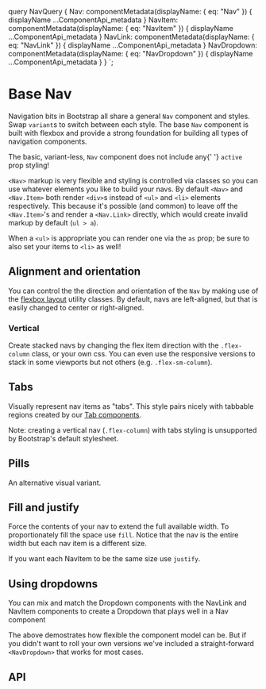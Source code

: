 


  query NavQuery {
    Nav: componentMetadata(displayName: { eq: "Nav" }) {
      displayName
      ...ComponentApi_metadata
    }
    NavItem: componentMetadata(displayName: { eq: "NavItem" }) {
      displayName
      ...ComponentApi_metadata
    }
    NavLink: componentMetadata(displayName: { eq: "NavLink" }) {
      displayName
      ...ComponentApi_metadata
    }
    NavDropdown: componentMetadata(displayName: { eq: "NavDropdown" }) {
      displayName
      ...ComponentApi_metadata
    }
  }
`;

# Base Nav

Navigation bits in Bootstrap all share a general `Nav`
component and styles. Swap `variant`s to switch between each
style. The base `Nav` component is built with flexbox and
provide a strong foundation for building all types of navigation
components.

<Callout theme="warning">
  The basic, variant-less, <code>Nav</code> component does not include any{' '}
  <code>active</code> prop styling!
</Callout>

<ReactPlayground codeText={NavBasic} />

`<Nav>` markup is very flexible and styling is controlled via classes so you can
use whatever elements you like to build your navs. By default `<Nav>` and `<Nav.Item>` both
render `<div>`s instead of `<ul>` and `<li>` elements respectively.
This because it's possible (and common) to leave off the `<Nav.Item>`'s and
render a `<Nav.Link>` directly, which would create invalid markup by default (`ul > a`).

When a `<ul>` is appropriate you can render one via the `as` prop; be sure to
also set your items to `<li>` as well!

<ReactPlayground codeText={NavList} />


## Alignment and orientation

You can control the the direction and orientation of the
`Nav` by making use of the [flexbox layout][0] utility classes.
By default, navs are left-aligned, but that is easily changed to center or right-aligned.

<ReactPlayground codeText={NavAlignement} />

### Vertical

Create stacked navs by changing the flex item direction with the
`.flex-column` class, or your own css. You can even use the
responsive versions to stack in some viewports but not others (e.g.
`.flex-sm-column`).

<ReactPlayground codeText={NavStacked} />

## Tabs

Visually represent nav items as "tabs". This style pairs nicely with
tabbable regions created by our [Tab components](../tabs/).

Note: creating a vertical nav (`.flex-column`) with tabs styling is unsupported by Bootstrap's default stylesheet.

<ReactPlayground codeText={Tabs} />

## Pills

An alternative visual variant.

<ReactPlayground codeText={Pills} />

## Fill and justify

Force the contents of your nav to extend the full available width. To
proportionately fill the space use `fill`. Notice that the
nav is the entire width but each nav item is a different size.

<ReactPlayground codeText={NavFill} />

If you want each NavItem to be the same size use `justify`.

<ReactPlayground codeText={NavJustified} />

## Using dropdowns

You can mix and match the Dropdown components with the NavLink and
NavItem components to create a Dropdown that plays well in a Nav
component

<CodeBlock codeText={NavDropdownImpl} />

The above demostrates how flexible the component model can be. But if
you didn't want to roll your own versions we've included a
straight-forward `<NavDropdown>` that works for most cases.

<ReactPlayground codeText={NavDropdown} />

## API

<ComponentApi metadata={props.data.Nav} />
<ComponentApi metadata={props.data.NavItem} exportedBy={props.data.Nav} />
<ComponentApi metadata={props.data.NavLink} exportedBy={props.data.Nav} />
<ComponentApi metadata={props.data.NavDropdown} />


[0]: https://getbootstrap.com/docs/4.0/layout/grid/#horizontal-alignment
